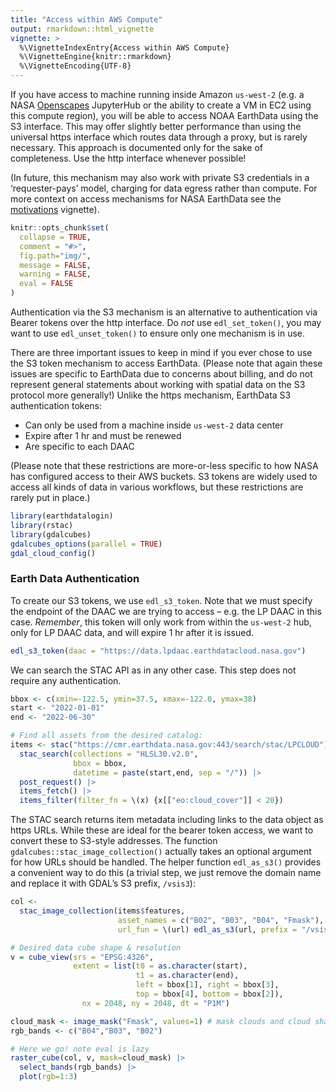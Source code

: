 ```yaml
---
title: "Access within AWS Compute"
output: rmarkdown::html_vignette
vignette: >
  %\VignetteIndexEntry{Access within AWS Compute}
  %\VignetteEngine{knitr::rmarkdown}
  %\VignetteEncoding{UTF-8}
---
```


If you have access to machine running inside Amazon `us-west-2` (e.g. a NASA [Openscapes](https://nasa-openscapes.github.io/) JupyterHub or the ability to create a VM in EC2 using this compute region), you will be able to access NOAA EarthData using the S3 interface.
This may offer slightly better performance than using the universal https interface which routes data through a proxy, but is rarely necessary.  This approach is documented only for the sake of completeness. 
Use the http interface whenever possible!

(In future, this mechanism may also work with private S3 credentials in a 'requester-pays' model, charging for data egress rather than compute.  For more context on access mechanisms for NASA EarthData see the [motivations](https://boettiger-lab.github.io/earthdatalogin/articles/motivations.html) vignette). 



```r
knitr::opts_chunk$set(
  collapse = TRUE,
  comment = "#>",
  fig.path="img/",
  message = FALSE,
  warning = FALSE,
  eval = FALSE
)
```

Authentication via the S3 mechanism is an alternative to authentication via Bearer tokens over the http interface.  Do _not_ use `edl_set_token()`, you may want to use `edl_unset_token()` to ensure only one mechanism is in use. 

There are three important issues to keep in mind if you ever chose to use the S3 token mechanism to access EarthData.  (Please note that again these issues are specific to EarthData due to concerns about billing, and do not represent general statements about working with spatial data on the S3 protocol more generally!) Unlike the https mechanism, EarthData S3 authentication tokens:

- Can only be used from a machine inside `us-west-2` data center
- Expire after 1 hr and must be renewed
- Are specific to each DAAC

(Please note that these restrictions are more-or-less specific to how NASA has configured access to their AWS buckets.  S3 tokens are widely used to access all kinds of data in various workflows, but these restrictions are rarely put in place.)


```r
library(earthdatalogin)
library(rstac)
library(gdalcubes)
gdalcubes_options(parallel = TRUE) 
gdal_cloud_config()
```


### Earth Data Authentication

To create our S3 tokens, we use `edl_s3_token`. 
Note that we must specify the endpoint of the DAAC we are trying to access --
e.g. the LP DAAC in this case.
_Remember_, this token will only work from within the `us-west-2` hub, only for LP DAAC data, and will expire 1 hr after it is issued.


```r
edl_s3_token(daac = "https://data.lpdaac.earthdatacloud.nasa.gov")
```

We can search the STAC API as in any other case.  This step does not require any authentication.

```r
bbox <- c(xmin=-122.5, ymin=37.5, xmax=-122.0, ymax=38) 
start <- "2022-01-01"
end <- "2022-06-30"

# Find all assets from the desired catalog:
items <- stac("https://cmr.earthdata.nasa.gov:443/search/stac/LPCLOUD") |> 
  stac_search(collections = "HLSL30.v2.0",
              bbox = bbox,
              datetime = paste(start,end, sep = "/")) |>
  post_request() |>
  items_fetch() |>
  items_filter(filter_fn = \(x) {x[["eo:cloud_cover"]] < 20})

```

The STAC search returns item metadata including links to the data object as https URLs.
While these are ideal for the bearer token access, we want to convert these to S3-style addresses.
The function `gdalcubes::stac_image_collection()` actually takes an optional argument for how URLs should be handled. 
The helper function `edl_as_s3()` provides a convenient way to do this (a trivial step, we just remove the domain name and replace it with GDAL's S3 prefix, `/vsis3`):


```r
col <- 
  stac_image_collection(items$features, 
                        asset_names = c("B02", "B03", "B04", "Fmask"),
                        url_fun = \(url) edl_as_s3(url, prefix = "/vsis3/"))
```


```r
# Desired data cube shape & resolution
v = cube_view(srs = "EPSG:4326",
              extent = list(t0 = as.character(start), 
                            t1 = as.character(end),
                            left = bbox[1], right = bbox[3],
                            top = bbox[4], bottom = bbox[2]),
                nx = 2048, ny = 2048, dt = "P1M")

cloud_mask <- image_mask("Fmask", values=1) # mask clouds and cloud shadows
rgb_bands <- c("B04","B03", "B02")

# Here we go! note eval is lazy
raster_cube(col, v, mask=cloud_mask) |>
  select_bands(rgb_bands) |>
  plot(rgb=1:3)
```

